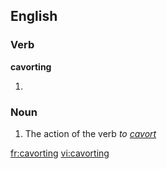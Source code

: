==English==
===Verb===
'''cavorting'''
# {{present participle of|[[cavort]]}}

===Noun===
{{en-noun}}

# The action of the verb ''to [[cavort]]''

[[fr:cavorting]]
[[vi:cavorting]]